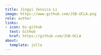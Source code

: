 ```yaml
---
title: Jingyi Jessica Li
image: https://www.github.com/JSB-UCLA.png
role: author
links:
- icon: bi-github
  text: GitHub
  href: https://github.com/JSB-UCLA
about:
  template: jolla
---
```


